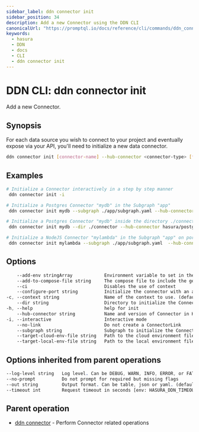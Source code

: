 ```yaml
---
sidebar_label: ddn connector init
sidebar_position: 34
description: Add a new Connector using the DDN CLI
canonicalUrl: "https://promptql.io/docs/reference/cli/commands/ddn_connector_init"
keywords:
  - hasura
  - DDN
  - docs
  - CLI
  - ddn connector init
---
```


# DDN CLI: ddn connector init

Add a new Connector.

## Synopsis

For each data source you wish to connect to your project and eventually expose via your API, you'll need to initialize a
new data connector.

```bash
ddn connector init [connector-name] --hub-connector <connector-type> [flags]
```

## Examples

```bash
# Initialize a Connector interactively in a step by step manner
 ddn connector init -i

# Initialize a Postgres Connector "mydb" in the Subgraph "app"
 ddn connector init mydb --subgraph ./app/subgraph.yaml --hub-connector hasura/postgres-promptql

# Initialize a Postgres Connector "mydb" inside the directory ./connector
 ddn connector init mydb --dir ./connector --hub-connector hasura/postgres-promptql

# Initialize a NodeJS Connector "mylambda" in the Subgraph "app" on port 8765
 ddn connector init mylambda --subgraph ./app/subgraph.yaml  --hub-connector hasura/nodejs --configure-port 8765
```

## Options

```sass
    --add-env stringArray            Environment variable to set in the Connector. Can be repeated to provide multiple env vars
    --add-to-compose-file string     The compose file to include the generated connector compose file
    --ci                             Disables the use of context
    --configure-port string          Initialize the connector with an already configured port
-c, --context string                 Name of the context to use. (default <current_context>)
    --dir string                     Directory to initialize the Connector
-h, --help                           help for init
    --hub-connector string           Name and version of Connector in Hasura Connector Hub. ref: https://hasura.io/connectors
-i, --interactive                    Interactive mode
    --no-link                        Do not create a ConnectorLink
    --subgraph string                Subgraph to initialize the Connector in
    --target-cloud-env-file string   Path to the cloud environment file
    --target-local-env-file string   Path to the local environment file
```

## Options inherited from parent operations

```sass
--log-level string   Log level. Can be DEBUG, WARN, INFO, ERROR, or FATAL. (default "INFO")
--no-prompt          Do not prompt for required but missing flags
--out string         Output format. Can be table, json or yaml. (default "table")
--timeout int        Request timeout in seconds [env: HASURA_DDN_TIMEOUT] (default 100)
```

## Parent operation

- [ddn connector](/reference/cli/commands/ddn_connector) - Perform Connector related operations
